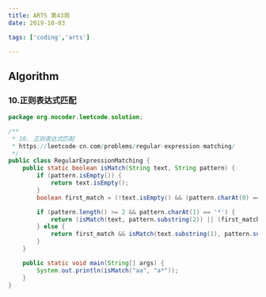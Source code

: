 ```yaml
---
title: ARTS 第43周
date: 2019-10-03

tags: ['coding','arts']

---
```


## Algorithm

### 10.正则表达式匹配

```java
package org.nocoder.leetcode.solution;

/**
 * 10. 正则表达式匹配
 * https://leetcode-cn.com/problems/regular-expression-matching/
 */
public class RegularExpressionMatching {
    public static boolean isMatch(String text, String pattern) {
        if (pattern.isEmpty()) {
            return text.isEmpty();
        }
        boolean first_match = (!text.isEmpty() && (pattern.charAt(0) == text.charAt(0) || pattern.charAt(0) == '.'));

        if (pattern.length() >= 2 && pattern.charAt(1) == '*') {
            return (isMatch(text, pattern.substring(2)) || (first_match && isMatch(text.substring(1), pattern)));
        } else {
            return first_match && isMatch(text.substring(1), pattern.substring(1));
        }
    }

    public static void main(String[] args) {
        System.out.println(isMatch("aa", "a*"));
    }
}
```
